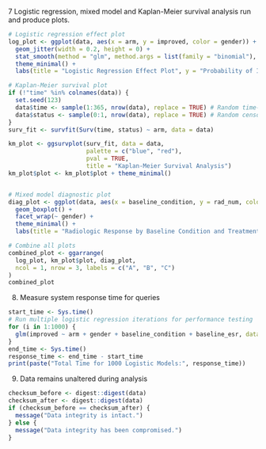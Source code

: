 7 Logistic regression, mixed model and Kaplan-Meier survival analysis run and produce plots.

```r
# Logistic regression effect plot
log_plot <- ggplot(data, aes(x = arm, y = improved, color = gender)) +
  geom_jitter(width = 0.2, height = 0) +
  stat_smooth(method = "glm", method.args = list(family = "binomial"), se = TRUE) +
  theme_minimal() +
  labs(title = "Logistic Regression Effect Plot", y = "Probability of Improvement")

# Kaplan-Meier survival plot
if (!"time" %in% colnames(data)) {
  set.seed(123)
  data$time <- sample(1:365, nrow(data), replace = TRUE) # Random time-to-event data
  data$status <- sample(0:1, nrow(data), replace = TRUE) # Random censoring data
}
surv_fit <- survfit(Surv(time, status) ~ arm, data = data)

km_plot <- ggsurvplot(surv_fit, data = data, 
                      palette = c("blue", "red"), 
                      pval = TRUE, 
                      title = "Kaplan-Meier Survival Analysis") 
km_plot$plot <- km_plot$plot + theme_minimal()


# Mixed model diagnostic plot
diag_plot <- ggplot(data, aes(x = baseline_condition, y = rad_num, color = arm)) +
  geom_boxplot() +
  facet_wrap(~ gender) +
  theme_minimal() +
  labs(title = "Radiologic Response by Baseline Condition and Treatment Arm")

# Combine all plots
combined_plot <- ggarrange(
  log_plot, km_plot$plot, diag_plot,
  ncol = 1, nrow = 3, labels = c("A", "B", "C")
)
combined_plot
```

8. Measure system response time for queries

```r
start_time <- Sys.time()
# Run multiple logistic regression iterations for performance testing
for (i in 1:1000) {
  glm(improved ~ arm + gender + baseline_condition + baseline_esr, data = data, family = binomial)
}
end_time <- Sys.time()
response_time <- end_time - start_time
print(paste("Total Time for 1000 Logistic Models:", response_time))

```

9. Data remains unaltered during analysis 

```r
checksum_before <- digest::digest(data)
checksum_after <- digest::digest(data)
if (checksum_before == checksum_after) {
  message("Data integrity is intact.")
} else {
  message("Data integrity has been compromised.")
}
```


